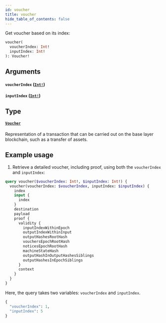 ```yaml
---
id: voucher
title: voucher
hide_table_of_contents: false
---
```



Get voucher based on its index:

```graphql
voucher(
  voucherIndex: Int!
  inputIndex: Int!
): Voucher!
```


## Arguments

#### `voucherIndex` ([`Int!`](../../scalars/int))




#### `inputIndex` ([`Int!`](../../scalars/int))




## Type

#### [`Voucher`](../../objects/voucher)

Representation of a transaction that can be carried out on the base layer blockchain, such as a transfer of assets.

## Example usage


1.  Retrieve a detailed voucher, including proof, using both the `voucherIndex` and `inputIndex`:

  ```graphql
  query voucher($voucherIndex: Int!, $inputIndex: Int!) {
    voucher(voucherIndex: $voucherIndex, inputIndex: $inputIndex) {
      index
      input {
        index
      }
      destination
      payload
      proof {
        validity {
          inputIndexWithinEpoch
          outputIndexWithinInput
          outputHashesRootHash
          vouchersEpochRootHash
          noticesEpochRootHash
          machineStateHash
          outputHashInOutputHashesSiblings
          outputHashesInEpochSiblings
        }
        context
      }
    }
  }
  ```

  Here, the query takes two variables: `voucherIndex` and `inputIndex`.

  ```graphql
  {
    "voucherIndex": 1,
    "inputIndex": 5
  }
  ```